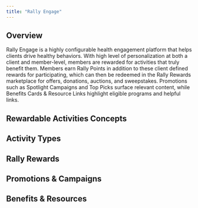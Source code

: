 ```yaml
---
title: "Rally Engage"
---
```


## Overview

Rally Engage is a highly configurable health engagement platform that helps clients drive healthy behaviors. With high level of personalization at both a client and member-level, members are rewarded for activities that truly benefit them. Members earn Rally Points in addition to these client defined rewards for participating, which can then be redeemed in the Rally Rewards marketplace for offers, donations, auctions, and sweepstakes. Promotions such as Spotlight Campaigns and Top Picks surface relevant content, while Benefits Cards & Resource Links highlight eligible programs and helpful links.

## Rewardable Activities Concepts

<Columns cols={2}>
  <Card
    title="Rewardable Activities"
    icon="list"
    href="/rally-engage/rewardable-activities"
  />
  <Card title="Reward Types" icon="list" href="/rally-engage/reward-types" />
  <Card title="Gift Cards" icon="list" href="/rally-engage/gift-cards" />
  <Card
    title="Mastercard / PayPal / Venmo with Bank Transfer"
    icon="list"
    href="/rally-engage/mastercard-paypal-venmo-with-bank-transfer"
  />
  <Card title="Slicing Rules" icon="list" href="/rally-engage/slicing-rules" />
  <Card title="Max Cap" icon="list" href="/rally-engage/max-cap" />
  <Card
    title="Affiliation Change and Max Cap"
    icon="list"
    href="/rally-engage/affiliation-change-and-max-cap"
  />
  <Card title="Gatekeepers" icon="list" href="/rally-engage/gatekeepers" />
</Columns>

## Activity Types

<Columns cols={2}>
  <Card title="Missions" icon="list" href="/rally-engage/missions" />
  <Card title="Challenges" icon="list" href="/rally-engage/challenges" />
  <Card
    title="Team Challenges"
    icon="list"
    href="/rally-engage/team-challenges"
  />
  <Card title="Gym Check-In" icon="list" href="/rally-engage/gym-check-in" />
  <Card title="Rally Stride" icon="book" href="/rally-engage/rally-stride" />
</Columns>

## Rally Rewards

<Columns cols={2}>
  <Card
    title="Discount Offers"
    icon="list"
    href="/rally-engage/discount-offers"
  />
  <Card title="Donations" icon="list" href="/rally-engage/donations" />
  <Card title="Auctions" icon="list" href="/rally-engage/auctions" />
  <Card title="Sweepstakes" icon="list" href="/rally-engage/sweepstakes" />
</Columns>

## Promotions & Campaigns

<Columns cols={2}>
  <Card
    title="Spotlight Campaigns"
    icon="list"
    href="/rally-engage/spotlight-campaigns"
  />
  <Card title="Top Picks" icon="list" href="/rally-engage/top-picks" />
  <Card
    title="Discount Offers"
    icon="list"
    href="/rally-engage/discount-offers"
  />
  <Card title="Auctions" icon="list" href="/rally-engage/auctions" />
  <Card title="Sweepstakes" icon="list" href="/rally-engage/sweepstakes" />
</Columns>

## Benefits & Resources

<Columns cols={2}>
  <Card
    title="Benefits Cards & Resource Links"
    icon="list"
    href="/rally-engage/benefits-cards-and-resource-links"
  />
</Columns>
